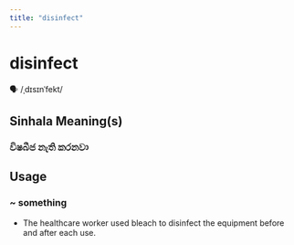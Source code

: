```yaml
---
title: "disinfect"
---
```


# disinfect

🗣️ /ˌdɪsɪnˈfekt/

## Sinhala Meaning(s)

### විෂබීජ නැති කරනවා

## Usage

### ~ something

- The healthcare worker used bleach to disinfect the equipment before and after each use.


